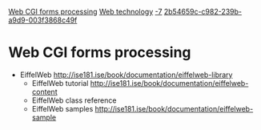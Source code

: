 [[Property:title|Web CGI forms processing]]
[[Property:link_title|Web technology]]
[[Property:weight|-7]]
[[Property:uuid|2b54659c-c982-239b-a9d9-003f3868c49f]]
= Web CGI forms processing =
* EiffelWeb    http://ise181.ise/book/documentation/eiffelweb-library
** EiffelWeb tutorial    http://ise181.ise/book/documentation/eiffelweb-content
** EiffelWeb class reference
** EiffelWeb samples    http://ise181.ise/book/documentation/eiffelweb-sample

